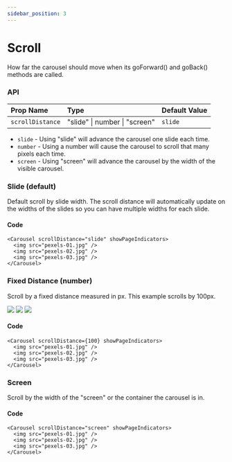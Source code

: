 ```yaml
---
sidebar_position: 3
---
```



# Scroll

How far the carousel should move when its goForward() and goBack() methods are called.

### API

| Prop Name        | Type                          | Default Value |
| :--------------- | :---------------------------- | :------------ |
| `scrollDistance` | "slide" \| number \| "screen" | `slide`       |

- `slide` - Using "slide" will advance the carousel one slide each time.
- `number` - Using a number will cause the carousel to scroll that many pixels each time.
- `screen` - Using "screen" will advance the carousel by the width of the visible carousel.

### Slide (default)

Default scroll by slide width. The scroll distance will automatically update on the widths of the slides so you can have multiple widths for each slide.

<Carousel scrollDistance="slide" showPageIndicators>
  <div className="demo-slide bg-green-500" />
  <div className="demo-slide bg-red-500" />
  <div className="demo-slide bg-blue-500" />
  <div className="demo-slide bg-yellow-500" />
  <div className="demo-slide bg-gray-500" />
  <div className="demo-slide bg-orange-500" />
  <div className="demo-slide bg-blue-700" />
  <div className="demo-slide bg-red-900" />
  <div className="demo-slide bg-gray-800" />
  <div className="demo-slide bg-green-500" />
  <div className="demo-slide bg-red-500" />
  <div className="demo-slide bg-blue-500" />
  <div className="demo-slide bg-yellow-500" />
  <div className="demo-slide bg-gray-500" />
  <div className="demo-slide bg-orange-800" />
  <div className="demo-slide bg-blue-200" />
  <div className="demo-slide bg-red-900" />
  <div className="demo-slide bg-gray-400" />
</Carousel>

#### Code

```tsx
<Carousel scrollDistance="slide" showPageIndicators>
  <img src="pexels-01.jpg" />
  <img src="pexels-02.jpg" />
  <img src="pexels-03.jpg" />
</Carousel>
```

### Fixed Distance (number)

Scroll by a fixed distance measured in px. This example scrolls by 100px.

<Carousel scrollDistance={100} showPageIndicators>
  <img src="/open-source/nuka-carousel/img/pexels-01.jpg" />
  <img src="/open-source/nuka-carousel/img/pexels-02.jpg" />
  <img src="/open-source/nuka-carousel/img/pexels-03.jpg" />
</Carousel>

#### Code

```tsx
<Carousel scrollDistance={100} showPageIndicators>
  <img src="pexels-01.jpg" />
  <img src="pexels-02.jpg" />
  <img src="pexels-03.jpg" />
</Carousel>
```

### Screen

Scroll by the width of the "screen" or the container the carousel is in.

<Carousel scrollDistance="screen" showPageIndicators>
  <div className="demo-slide bg-green-500" />
  <div className="demo-slide bg-red-500" />
  <div className="demo-slide bg-blue-500" />
  <div className="demo-slide bg-yellow-500" />
  <div className="demo-slide bg-gray-500" />
  <div className="demo-slide bg-orange-500" />
  <div className="demo-slide bg-blue-700" />
  <div className="demo-slide bg-red-900" />
  <div className="demo-slide bg-gray-800" />
  <div className="demo-slide bg-green-500" />
  <div className="demo-slide bg-red-500" />
  <div className="demo-slide bg-blue-500" />
  <div className="demo-slide bg-yellow-500" />
  <div className="demo-slide bg-gray-500" />
  <div className="demo-slide bg-orange-800" />
  <div className="demo-slide bg-blue-200" />
  <div className="demo-slide bg-red-900" />
  <div className="demo-slide bg-gray-400" />
</Carousel>

#### Code

```tsx
<Carousel scrollDistance="screen" showPageIndicators>
  <img src="pexels-01.jpg" />
  <img src="pexels-02.jpg" />
  <img src="pexels-03.jpg" />
</Carousel>
```
